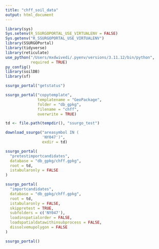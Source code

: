```yaml
---
title: "chff_soil_data"
output: html_document
---
```




```r
library(sys)
Sys.setenv(R_SSURGOPORTAL_USE_VIRTUALENV = FALSE)
Sys.getenv("R_SSURGOPORTAL_USE_VIRTUALENV")
library(SSURGOPortal)
library(tidyverse)
library(reticulate)
use_python("/Users/mxdwivedi/.pyenv/versions/3.11.12/bin/python",
           required = TRUE)
py_config()
library(soilDB)
library(sf)
```

```r
ssurgo_portal("getstatus")
```

```r
ssurgo_portal("copytemplate", 
              templatename = "GeoPackage", 
              folder = "db_gpkg", 
              filename = "chff", 
              overwrite = TRUE)

```

```r
td <- file.path(tempdir(), "ssurgo_test")
```



```r
download_ssurgo("areasymbol IN (
                'NY047')",
                exdir = td)
```
```r
ssurgo_portal(
  "pretestimportcandidates",
  database = "db_gpkg/chff.gpkg",
  root = td,
  istabularonly = FALSE
)

```

```r
ssurgo_portal(
  "importcandidates",
  database = "db_gpkg/chff.gpkg",
  root = td,
  istabularonly = FALSE,
  skippretest = TRUE,
  subfolders = c('NY047'),
  loadinspatialorder = FALSE,
  loadspatialdatawithinsubprocess = FALSE,
  dissolvemupolygon = FALSE
)
```

```r
ssurgo_portal()
```
